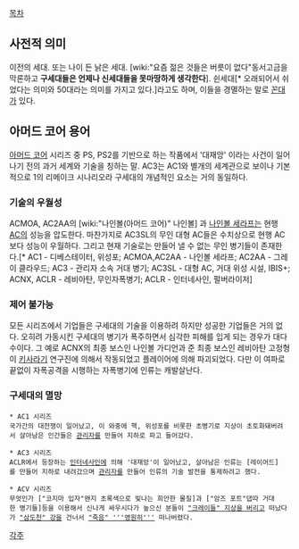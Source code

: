 [[목차]]

== 사전적 의미 ==
이전의 세대. 또는 나이 든 낡은 세대. [wiki:"요즘 젊은 것들은 버릇이 없다"동서고금을 막론하고 '''구세대들은 언제나 신세대들을 못마땅하게 생각한다'''].
쉰세대[* 오래되어서 쉬었다는 의미와 50대라는 의미를 가지고 있다.]라고도 하며, 이들을 경멸하는 말로 [[꼰대]]가 있다.

== 아머드 코어 용어 ==
[[아머드 코어]] 시리즈 중 PS, PS2를 기반으로 하는 작품에서 '대재앙' 이라는 사건이 일어나기 전의 과거 세계와 기술을 칭하는 말. AC3는 AC1와 별개의 세계관으로 보이나 기본적으로 1의 리메이크 시나리오라 구세대의 개념적인 요소는 거의 동일하다.

=== 기술의 우월성 ===
ACMOA, AC2AA의 [wiki:"나인볼(아머드 코어)" 나인볼] 과 [[나인볼 세라프]]는 현행 [[AC]]의 성능을 압도한다. 마찬가지로 AC3SL의 무인 대형 AC들은 수치상으로 현행 AC보다 성능이 우월하다. 그리고 현재 기술로는 만들어 낼 수 없는 무인 병기들이 존재한다.[* AC1 - 디베스테이터, 위성포; ACMOA,AC2AA - 나인볼 세라프; AC2AA - 그레이 클라우드; AC3 - 관리자 소속 거대 병기; AC3SL - 대형 AC, 거대 위성 시설, IBIS+; ACNX, ACLR - 레비아탄, 무인자폭병기; ACLR - 인터네사인, 펄버라이저]

=== 제어 불가능 ===
모든 시리즈에서 기업들은 구세대의 기술을 이용하려 하지만 성공한 기업들은 거의 없다. 오히려 가동시킨 구세대의 병기가 폭주하면서 심각한 피해를 입게 되는 경우가 대다수이다. 그 예로 ACNX의 최종 보스인 나인볼 가디언과 준 최종 보스인 레비아탄 고정형이 [[키사라기]] 연구진에 의해서 작동되었고 플레이어에 의해 파괴되었다. 다만 이 여파로 끝없이 자폭공격을 시행하는 자폭병기에 인류는 캐발살난다.


=== 구세대의 멸망 ===
 * AC1 시리즈
 국가간의 대전쟁이 일어났고, 이 와중에 핵, 위성포를 비롯한 초병기로 지상이 초토화돼버려서 살아남은 인간들은 [[관리자]]를 만들어 지하로 파고 들어갔다.

 * AC3 시리즈 
 ACLR에서 등장하는 [[인터네사인]]에 의해 '대재앙'이 일어났고, 살아남은 인류는 [레이어드]를 만들어 지하로 내려갔으며 [[관리자]]를 만들어 인류의 기술 발전을 통제하려고 했다. 

 * ACV 시리즈
 무엇인가 ["코지마 입자"왠지 초록색으로 빛나는 희안한 물질]과 ["암즈 포트"댑따 거대한 병기들]등을 이용해서 신나게 싸우시다가 높으신 분들이 [["크레이들" 지상을 버리고]] 떠났다가 [["삼도천" 강]]을 건너서 [["죽음" '''영원히''']] 떠나버렸다.

[[각주]]
